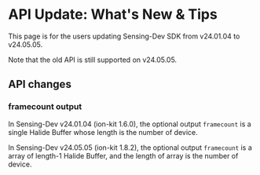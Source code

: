 # API Update: What's New & Tips

This page is for the users updating Sensing-Dev SDK from v24.01.04 to v24.05.05.

Note that the old API is still supported on v24.05.05.

## API changes

### framecount output

In Sensing-Dev v24.01.04 (ion-kit 1.6.0), the optional output `framecount` is a single Halide Buffer whose length is the number of device.

In Sensing-Dev v24.05.05 (ion-kit 1.8.2), the optional output `framecount` is a array of length-1 Halide Buffer, and the length of array is the number of device.